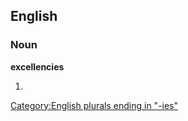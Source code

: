 ==English==

===Noun===
'''excellencies'''

# {{plural of|[[excellency]]}}

[[Category:English plurals ending in "-ies"]]